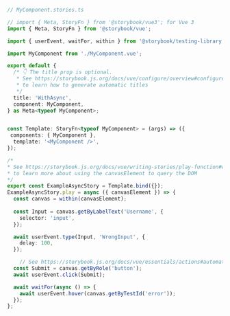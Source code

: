 ```ts
// MyComponent.stories.ts

// import { Meta, StoryFn } from '@storybook/vue3'; for Vue 3
import { Meta, StoryFn } from '@storybook/vue';

import { userEvent, waitFor, within } from '@storybook/testing-library';

import MyComponent from './MyComponent.vue';

export default {
  /* 👇 The title prop is optional.
   * See https://storybook.js.org/docs/vue/configure/overview#configure-story-loading
   * to learn how to generate automatic titles
   */
  title: 'WithAsync',
  component: MyComponent,
} as Meta<typeof MyComponent>;


const Template: StoryFn<typeof MyComponent> = (args) => ({
 components: { MyComponent },
  template: '<MyComponent />',
});

/*
* See https://storybook.js.org/docs/vue/writing-stories/play-function#working-with-the-canvas
* to learn more about using the canvasElement to query the DOM
*/
export const ExampleAsyncStory = Template.bind({});
ExampleAsyncStory.play = async ({ canvasElement }) => {
  const canvas = within(canvasElement);
  
  const Input = canvas.getByLabelText('Username', {
    selector: 'input',
  });

  await userEvent.type(Input, 'WrongInput', {
    delay: 100,
  });

    // See https://storybook.js.org/docs/vue/essentials/actions#automatically-matching-args to learn how to setup logging in the Actions panel
  const Submit = canvas.getByRole('button');
  await userEvent.click(Submit);

  await waitFor(async () => {
    await userEvent.hover(canvas.getByTestId('error'));
  });
};
```